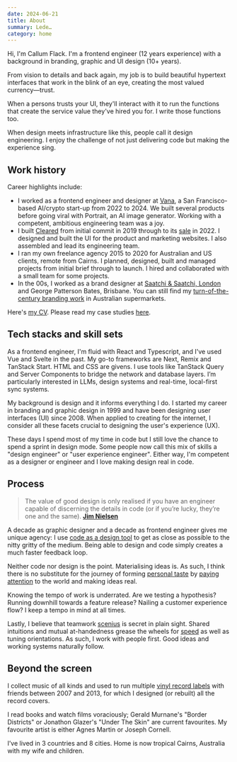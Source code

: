 ```yaml
---
date: 2024-06-21
title: About
summary: Lede…
category: home
---
```


Hi, I'm Callum Flack. I'm a frontend engineer (12 years experience) with a background in branding, graphic and UI design (10+ years).

From vision to details and back again, my job is to build beautiful hypertext interfaces that work in the blink of an eye, creating the most valued currency—trust.

When a persons trusts your UI, they'll interact with it to run the functions that create the service value they've hired you for. I write those functions too.

When design meets infrastructure like this, people call it design engineering. I enjoy the challenge of not just delivering code but making the experience sing.

## Work history

Career highlights include:

- I worked as a frontend engineer and designer at [Vana](/vana), a San Francisco-based AI/crypto start-up from 2022 to 2024. We built several products before going viral with Portrait, an AI image generator. Working with a competent, ambitious engineering team was a joy.
- I built [Cleared](https://getcleared.com/) from initial commit in 2019 through to its [sale](https://www.crunchbase.com/acquisition/femd-acquires-cleared--a1f894e0) in 2022. I designed and built the UI for the product and marketing websites. I also assembled and lead its engineering team.
- I ran my own freelance agency 2015 to 2020 for Australian and US clients, remote from Cairns. I planned, designed, built and managed projects from initial brief through to launch. I hired and collaborated with a small team for some projects.
- In the 00s, I worked as a brand designer at [Saatchi & Saatchi, London](https://saatchi.co.uk/) and George Patterson Bates, Brisbane. You can still find my [turn-of-the-century branding work](breaka) in Australian supermarkets.

Here's [my CV](/CallumFlackCV2024.pdf). Please read my case studies [here](/work).

## Tech stacks and skill sets

As a frontend engineer, I'm fluid with React and Typescript, and I've used Vue and Svelte in the past. My go-to frameworks are Next, Remix and TanStack Start. HTML and CSS are givens. I use tools like TanStack Query and Server Components to bridge the network and database layers. I’m particularly interested in LLMs, design systems and real-time, local-first sync systems.

My background is design and it informs everything I do. I started my career in branding and graphic design in 1999 and have been designing user interfaces (UI) since 2008. When applied to creating for the internet, I consider all these facets crucial to designing the user's experience (UX).

These days I spend most of my time in code but I still love the chance to spend a sprint in design mode. Some people now call this mix of skills a "design engineer" or "user experience engineer". Either way, I'm competent as a designer or engineer and I love making design real in code.

## Process

> The value of good design is only realised if you have an engineer capable of discerning the details in code (or if you’re lucky, they’re one and the same).
> **[Jim Nielsen](https://twitter.com/jimniels/status/1623568177635667969)**

A decade as graphic designer and a decade as frontend engineer gives me unique agency: I use [code as a design tool](/designers-should-code) to get as close as possible to the nitty gritty of the medium. Being able to design and code simply creates a much faster feedback loop.

Neither code nor design is the point. Materialising ideas is. As such, I think there is no substitute for the journey of forming [personal taste](/the-matter-of-taste) by [paying attention](/the-instantaneous-language-of-beauty) to the world and making ideas real.

Knowing the tempo of work is underrated. Are we testing a hypothesis? Running downhill towards a feature release? Nailing a customer experience flow? I keep a tempo in mind at all times.

Lastly, I believe that teamwork [scenius](/creativity-starts-with-love-and-theft) is secret in plain sight. Shared intuitions and mutual at-handedness grease the wheels for [speed](https://twitter.com/patrickc/status/1380556517208825856) as well as tuning orientations. As such, I work with people first. Good ideas and working systems naturally follow.

## Beyond the screen

I collect music of all kinds and used to run multiple [vinyl record labels](https://www.discogs.com/artist/2452856-Callum-Flack) with friends between 2007 and 2013, for which I designed (or rebuilt) all the record covers.

I read books and watch films voraciously; Gerald Murnane's "Border Districts" or Jonathon Glazer's "Under The Skin" are current favourites. My favourite artist is either Agnes Martin or Joseph Cornell.

I’ve lived in 3 countries and 8 cities. Home is now tropical Cairns, Australia with my wife and children.
